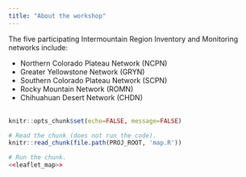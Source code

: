 ```yaml
---
title: "About the workshop"
---
```


The five participating Intermountain Region Inventory and Monitoring networks include:

* Northern Colorado Plateau Network (NCPN)
* Greater Yellowstone Network (GRYN)
* Southern Colorado Plateau Network (SCPN)
* Rocky Mountain Network (ROMN)
* Chihuahuan Desert Network (CHDN)
<br><br>

```r
knitr::opts_chunk$set(echo=FALSE, message=FALSE)
```

```r
# Read the chunk (does not run the code).
knitr::read_chunk(file.path(PROJ_ROOT, 'map.R'))
```

```r
# Run the chunk.
<<leaflet_map>>
```
